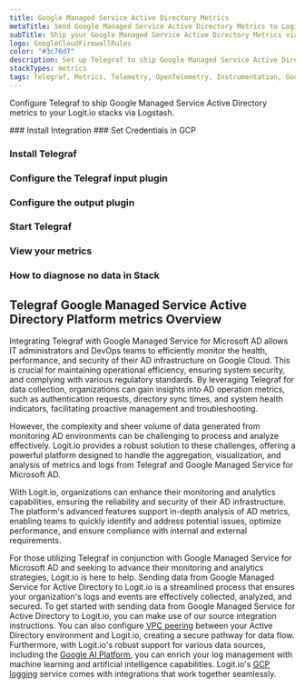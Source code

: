```yaml
---
title: Google Managed Service Active Directory Metrics
metaTitle: Send Google Managed Service Active Directory Metrics to Logit.io
subTitle: Ship your Google Managed Service Active Directory Metrics via Telegraf to your Logit.io Stack
logo: GoogleCloudFirewallRules
color: "#3c76d7"
description: Set up Telegraf to ship Google Managed Service Active Directory metrics to Logit.io. Use our Telegraf Google Managed Service Active Directory metrics example.
stackTypes: metrics
tags: Telegraf, Metrics, Telemetry, OpenTelemetry, Instrumentation, Google Managed Service Active Directory, Directory Services, Ad
---
```


Configure Telegraf to ship Google Managed Service Active Directory metrics to your Logit.io stacks via Logstash.

<Steps>
  ### Install Integration
  <InstallIntegration/>
  ### Set Credentials in GCP

  <SetGCPCredentials intro="Google Managed Service for Microsoft Active Directory (AD) is a fully managed service offered by Google Cloud that provides a highly available and scalable solution for running Microsoft AD in the cloud. It allows organizations to leverage the capabilities of Microsoft AD for identity and access management, authentication, and authorization, while offloading the operational burden to Google Cloud."/>
  
  ### Install Telegraf

  <InstallTelegraf />

  ### Configure the Telegraf input plugin

  <TelegrafStackDriverInput metric_type="managedidentities.googleapis.com"/>

  ### Configure the output plugin

  <TelegrafOutputPlugin />

  ### Start Telegraf

  <StartTelegraf />

  ### View your metrics
  
  <LaunchStack 
    stackType="metrics" 
    source="Google_Managed_Service_Active_Directory_Metrics_via_Telegraf" 
    utmMedium="metrics" 
    utmCampaign="telegraf-GoogleManagedAdService-metrics" />

  ### How to diagnose no data in Stack

  <DiagnoseNoData />
</Steps>

## Telegraf Google Managed Service Active Directory Platform metrics Overview

Integrating Telegraf with Google Managed Service for Microsoft AD allows IT administrators 
and DevOps teams to efficiently monitor the health, performance, and security of their AD 
infrastructure on Google Cloud. This is crucial for maintaining operational efficiency, 
ensuring system security, and complying with various regulatory standards. By leveraging 
Telegraf for data collection, organizations can gain insights into AD operation metrics, 
such as authentication requests, directory sync times, and system health indicators, 
facilitating proactive management and troubleshooting.

However, the complexity and sheer volume of data generated from monitoring AD environments 
can be challenging to process and analyze effectively. Logit.io provides a robust solution 
to these challenges, offering a powerful platform designed to handle the aggregation, 
visualization, and analysis of metrics and logs from Telegraf and Google Managed Service for Microsoft AD. 

With Logit.io, organizations can enhance their monitoring and analytics capabilities, 
ensuring the reliability and security of their AD infrastructure. The platform's 
advanced features support in-depth analysis of AD metrics, enabling teams to quickly 
identify and address potential issues, optimize performance, and ensure compliance 
with internal and external requirements.

For those utilizing Telegraf in conjunction with Google Managed Service for Microsoft AD 
and seeking to advance their monitoring and analytics strategies, Logit.io is here to help. 
Sending data from Google Managed Service for Active Directory to Logit.io is a streamlined 
process that ensures your organization's logs and events are effectively collected, analyzed, 
and secured. To get started with sending data from Google Managed Service for Active Directory 
to Logit.io, you can make use of our source integration instructions. You can also configure 
[VPC peering](/integrations/infrastructure-metrics/google-cloud/vpc-telegraf-metrics) 
between your Active Directory environment and Logit.io, creating a secure pathway for data flow. 
Furthermore, with Logit.io's robust support for various data sources, including the 
[Google AI Platform](/integrations/infrastructure-metrics/google-cloud/ai-platform-telegraf-metrics), you can enrich 
your log management with machine learning and artificial intelligence capabilities. 
Logit.io's [GCP logging](https://logit.io/solutions/gcp-logging/) service comes with integrations that work together seamlessly.